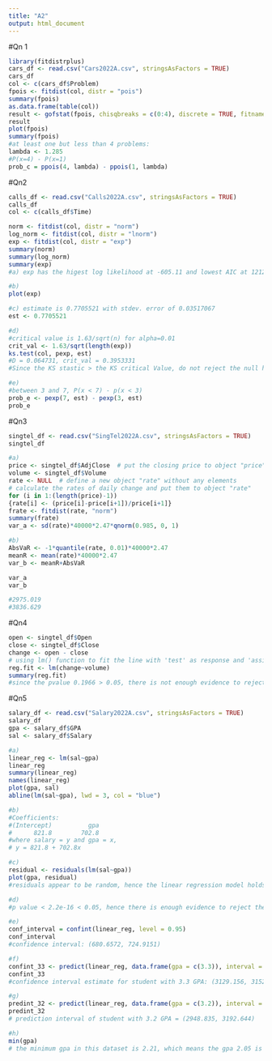 ---
title: "A2"
output: html_document
---

#Qn 1
```{r}
library(fitdistrplus)
cars_df <- read.csv("Cars2022A.csv", stringsAsFactors = TRUE)
cars_df
col <- c(cars_df$Problem)
fpois <- fitdist(col, distr = "pois")
summary(fpois)
as.data.frame(table(col))
result <- gofstat(fpois, chisqbreaks = c(0:4), discrete = TRUE, fitnames = c("Poisson"))
result
plot(fpois)
summary(fpois)
#at least one but less than 4 problems:
lambda <- 1.285 
#P(x=4) - P(x=1)
prob_c = ppois(4, lambda) - ppois(1, lambda)
```

#Qn2
```{r}
calls_df <- read.csv("Calls2022A.csv", stringsAsFactors = TRUE)
calls_df
col <- c(calls_df$Time)

norm <- fitdist(col, distr = "norm")
log_norm <- fitdist(col, distr = "lnorm")
exp <- fitdist(col, distr = "exp")
summary(norm)
summary(log_norm)
summary(exp)
#a) exp has the higest log likelihood at -605.11 and lowest AIC at 1212.222 and BIC at 1216.396. Therefore exp is the best fit model. 

#b)
plot(exp)

#c) estimate is 0.7705521 with stdev. error of 0.03517067
est <- 0.7705521

#d) 
#critical value is 1.63/sqrt(n) for alpha=0.01
crit_val <- 1.63/sqrt(length(exp))
ks.test(col, pexp, est)
#D = 0.064731, crit_val = 0.3953331
#Since the KS stastic > the KS critical Value, do not reject the null hypothesis. There is not enough evidence to show that the fit residuals do not follow a normal dist. hecne it is a good fit. 

#e)
#between 3 and 7, P(x < 7) - p(x < 3)
prob_e <- pexp(7, est) - pexp(3, est)
prob_e
```

#Qn3
```{r}
singtel_df <- read.csv("SingTel2022A.csv", stringsAsFactors = TRUE)
singtel_df

#a)
price <- singtel_df$AdjClose  # put the closing price to object "price"
volume <- singtel_df$Volume
rate <- NULL  # define a new object "rate" without any elements
# calculate the rates of daily change and put them to object "rate"
for (i in 1:(length(price)-1)) 
{rate[i] <- (price[i]-price[i+1])/price[i+1]}  
frate <- fitdist(rate, "norm")
summary(frate)
var_a <- sd(rate)*40000*2.47*qnorm(0.985, 0, 1)

#b) 
AbsVaR <- -1*quantile(rate, 0.01)*40000*2.47
meanR <- mean(rate)*40000*2.47
var_b <- meanR+AbsVaR

var_a
var_b

#2975.019
#3836.629 
```

#Qn4
```{r}
open <- singtel_df$Open
close <- singtel_df$Close
change <- open - close
# using lm() function to fit the line with 'test' as response and 'assign' as predictor 
reg.fit <- lm(change~volume)
summary(reg.fit)
#since the pvalue 0.1966 > 0.05, there is not enough evidence to reject the null hypothesis, and cannot conclude that there is a statistically significant linear relationship between the change in prices and volume. Thus do not use linear regression. 
```

#Qn5
```{r}
salary_df <- read.csv("Salary2022A.csv", stringsAsFactors = TRUE)
salary_df
gpa <- salary_df$GPA
sal <- salary_df$Salary

#a) 
linear_reg <- lm(sal~gpa)
linear_reg
summary(linear_reg)
names(linear_reg)
plot(gpa, sal)
abline(lm(sal~gpa), lwd = 3, col = "blue")

#b)
#Coefficients:
#(Intercept)          gpa  
#      821.8        702.8  
#where salary = y and gpa = x, 
# y = 821.8 + 702.8x 

#c)
residual <- residuals(lm(sal~gpa))
plot(gpa, residual)
#residuals appear to be random, hence the linear regression model holds for these two columns. 

#d)
#p value < 2.2e-16 < 0.05, hence there is enough evidence to reject the null hypothesis, and there is not enough evidence to conclude that there is a statistically significant linear relationship between the two factors (gpa and salary).

#e) 
conf_interval = confint(linear_reg, level = 0.95)
conf_interval
#confidence interval: (680.6572, 724.9151)

#f) 
confint_33 <- predict(linear_reg, data.frame(gpa = c(3.3)), interval = "confidence", level = 0.95)
confint_33
#confidence interval estimate for student with 3.3 GPA: (3129.156, 3152.88) 

#g) 
predint_32 <- predict(linear_reg, data.frame(gpa = c(3.2)), interval = "predict", level = 0.95)
predint_32
# prediction interval of student with 3.2 GPA = (2948.835, 3192.644)

#h) 
min(gpa)
# the minimum gpa in this dataset is 2.21, which means the gpa 2.05 is out of sample, and it would not be valid to use this method for predicting the salary. 
```